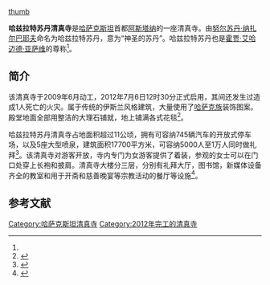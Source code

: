{{Infobox religious building
| religious_affiliation = [[伊斯蘭教|伊斯蘭教]]
| name               = 哈兹拉特苏丹清真寺<br />{{rtl-lang|kk|Әзірет Сұлтан мешіті}}
| image              =
| image_size         = 250px
| alt                =
| caption            = 2015年的哈兹拉特苏丹清真寺
| latitude           = 
| longitude          = 
| location           = {{Flagicon|Kazakhstan}}[[哈萨克斯坦|哈萨克斯坦]][[阿斯塔纳|阿斯塔纳]]
| year               = 2012年
| tradition          = [[逊尼派|逊尼派]][[哈乃斐派|哈乃斐派]]
| ownership          = 哈萨克斯坦政府
| imam               = 
| chairman           =
| specifications     =
| architect          = 
| architecture_style = 古典伊斯兰<ref>{{lang|ru|''Жанар Тулидинова'' [http://m.megapolis.kz/art/V_klassicheskom_islamskom_stile В классическом исламском стиле}}]{{dead link|date=2017年12月 |bot=InternetArchiveBot |fix-attempted=yes }} — Megapolis.Kz</ref>
| capacity           = 5,000到10,000人
| length             =  
| width              =
| area               = 17,700平方米
| totalarea          = 超过11公顷
| height             = 
| dome_quantity      = 9
| dome_height_outer  = 
| dome_height_inner  =
| dome_dia_outer     = 
| dome_dia_inner     =
| minaret_quantity   = 4
| minaret_height     = 77米
| materials          = 
| general_contractor = Sembol Insaat<ref>[http://www.bestnews.kz/home/novosti-sajta/item/mechet-hazret-sultan-fotoreportazh.html {{lang|ru|Мечеть «Хазрет Султан», снаружи и изнутри — ФОТО, ВИДЕО}}] {{Wayback|url=http://www.bestnews.kz/home/novosti-sajta/item/mechet-hazret-sultan-fotoreportazh.html |date=20161111233523 }} — BestNews.Kz</ref>
| construction_cost  =
| renovations        =
| website            = http://www.muslim.kz
}}
[[image:Interior_View_of_Hazrat_Sultan_Mosque_During_Tour_With_Secretary_Kerry_(22708035065).jpg|thumb]]

'''哈兹拉特苏丹清真寺'''是[[哈萨克斯坦|哈萨克斯坦]]首都[[阿斯塔纳|阿斯塔纳]]的一座清真寺。由[[努尔苏丹·纳扎尔巴耶夫|努尔苏丹·纳扎尔巴耶夫]]命名为哈兹拉特苏丹，意为“神圣的苏丹”。哈兹拉特苏丹也是[[艾哈迈德·亚萨维|霍贾·艾哈迈德·亚萨维]]的尊称<ref name=huanqiu/>。

==简介==
该清真寺于2009年6月动工，2012年7月6日12时30分正式启用，其间还发生过造成1人死亡的火灾。属于传统的伊斯兰风格建筑，大量使用了[[哈萨克族|哈萨克族]]装饰图案。殿堂地面全部用整洁的大理石铺就，地上铺满各式花毯<ref name=huanqiu>{{cite news |language = 中文 |author =  |coauthors =  |url = http://go.huanqiu.com/asia/2013-06/4031321.html |title = 探寻中亚最大清真寺 哈兹拉特苏丹 |publisher = [[环球时报|环球时报]] |pages =  |date = 2013-06-17 |accessdate = 2015年12月28日 |archive-date = 2016-03-04 |archive-url = https://web.archive.org/web/20160304104320/http://go.huanqiu.com/asia/2013-06/4031321.html |dead-url = no }}</ref>。

哈兹拉特苏丹清真寺占地面积超过11公顷，拥有可容纳745辆汽车的开放式停车场，以及5座大型喷泉，建筑面积17700平方米，可容纳5000人至1万人同时做礼拜<ref>{{Cite web |url = http://www.crntt.com/doc/1047/3/5/1/104735182.html?coluid=209&kindid=1290&docid=104735182&mdate=0706003541 |title = 中评镜头：走近哈萨克斯坦最大清真寺 |author =  |date = 2017-07-06 |publisher = 中评网 |language =  |accessdate =  |quote =  }}</ref>。该清真寺对游客开放，寺内专门为女游客提供了着装，参观的女士可以在门口处穿上长袍和披肩。清真寺大楼分三层，分别有礼拜大厅，图书馆，新媒体设备齐全的教室和用于开斋和慈善晚宴等宗教活动的餐厅等设施<ref>{{cite news |language = zh-hant |author = 努尔黑沙 |coauthors =  |url = http://finance.people.com.cn/BIG5/n/2014/0908/c387602-25620911.html |title = 摩登城市中的清真寺——哈茲拉特蘇丹清真寺 |publisher = [[人民網|人民網]] |pages =  |date = 2014-09-08 |accessdate = 2015-12-28 |archive-date = 2016-03-04 |archive-url = https://web.archive.org/web/20160304054609/http://finance.people.com.cn/BIG5/n/2014/0908/c387602-25620911.html |dead-url = no }}</ref>。

==参考文献==
{{commonscat|Hazret Sultan Mosque}}
{{reflist}}

[[Category:哈萨克斯坦清真寺|Category:哈萨克斯坦清真寺]]
[[Category:2012年完工的清真寺|Category:2012年完工的清真寺]]